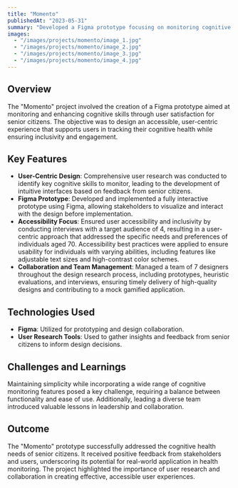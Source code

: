 ```yaml
---
title: "Momento"
publishedAt: "2023-05-31"
summary: "Developed a Figma prototype focusing on monitoring cognitive skills through user satisfaction for senior citizens."
images:
  - "/images/projects/momento/image_1.jpg"
  - "/images/projects/momento/image_2.jpg"
  - "/images/projects/momento/image_3.jpg"
  - "/images/projects/momento/image_4.jpg"
---
```


## Overview

The "Momento" project involved the creation of a Figma prototype aimed at monitoring and enhancing cognitive skills through user satisfaction for senior citizens. The objective was to design an accessible, user-centric experience that supports users in tracking their cognitive health while ensuring inclusivity and engagement.

## Key Features

- **User-Centric Design**: Comprehensive user research was conducted to identify key cognitive skills to monitor, leading to the development of intuitive interfaces based on feedback from senior citizens.
- **Figma Prototype**: Developed and implemented a fully interactive prototype using Figma, allowing stakeholders to visualize and interact with the design before implementation.
- **Accessibility Focus**: Ensured user accessibility and inclusivity by conducting interviews with a target audience of 4, resulting in a user-centric approach that addressed the specific needs and preferences of individuals aged 70. Accessibility best practices were applied to ensure usability for individuals with varying abilities, including features like adjustable text sizes and high-contrast color schemes.
- **Collaboration and Team Management**: Managed a team of 7 designers throughout the design research process, including prototypes, heuristic evaluations, and interviews, ensuring timely delivery of high-quality designs and contributing to a mock gamified application.

## Technologies Used

- **Figma**: Utilized for prototyping and design collaboration.
- **User Research Tools**: Used to gather insights and feedback from senior citizens to inform design decisions.

## Challenges and Learnings

Maintaining simplicity while incorporating a wide range of cognitive monitoring features posed a key challenge, requiring a balance between functionality and ease of use. Additionally, leading a diverse team introduced valuable lessons in leadership and collaboration.

## Outcome

The "Momento" prototype successfully addressed the cognitive health needs of senior citizens. It received positive feedback from stakeholders and users, underscoring its potential for real-world application in health monitoring. The project highlighted the importance of user research and collaboration in creating effective, accessible user experiences.